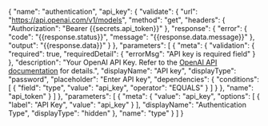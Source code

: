 {
    "name": "authentication",
    "api_key": {
        "validate": {
            "url": "https://api.openai.com/v1/models",
            "method": "get",
            "headers": {
                "Authorization": "Bearer {{secrets.api_token}}"
            },
            "response": {
                "error": {
                    "code": "{{response.status}}",
                    "message": "{{response.data.message}}"
                },
                "output": "{{response.data}}"
            }
        },
        "parameters": [
            {
                "meta": {
                    "validation": {
                        "required": true,
                        "requiredDetail": {
                            "errorMsg": "API key is required field"
                        }
                    },
                    "description": "Your OpenAI API Key. Refer to the <a href='https://platform.openai.com/docs/api-reference/authentication' target='_blank'>OpenAI API documentation</a> for details.",
                    "displayName": "API key",
                    "displayType": "password",
                    "placeholder": "Enter API key",
                    "dependencies": {
                        "conditions": [
                            {
                                "field": "type",
                                "value": "api_key",
                                "operator": "EQUALS"
                            }
                        ]
                    }
                },
                "name": "api_token"
            }
        ]
    },
    "parameters": [
        {
            "meta": {
                "value": "api_key",
                "options": [
                    {
                        "label": "API Key",
                        "value": "api_key"
                    }
                ],
                "displayName": "Authentication Type",
                "displayType": "hidden"
            },
            "name": "type"
        }
    ]
}